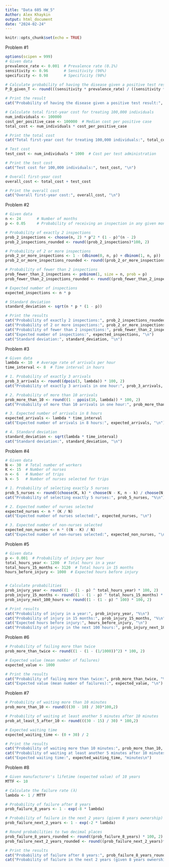 ---
title: "Data 605 HW_5"
Author: Alex Khaykin
output: html_document
date: "2024-02-24"
---

```{r setup, include=FALSE}
knitr::opts_chunk$set(echo = TRUE)
```

Problem #1

```{r}

options(scipen = 999)
# Given data
prevalence_rate <- 0.001  # Prevalence rate (0.1%)
sensitivity <- 0.96       # Sensitivity (96%)
specificity <- 0.98       # Specificity (98%)

# Calculate probability of having the disease given a positive test result
P_D_given_T <- round(((sensitivity * prevalence_rate) / ((sensitivity * prevalence_rate) + (1 - specificity) * (1 - prevalence_rate))) * 100, 2)

# Print the result
cat("Probability of having the disease given a positive test result:", P_D_given_T, "%\n")

# Calculate total first-year cost for treating 100,000 individuals
num_individuals <- 100000
cost_per_positive_case <- 100000  # Median cost per positive case
total_cost <- num_individuals * cost_per_positive_case

# Print the total cost
cat("Total first-year cost for treating 100,000 individuals:", total_cost, "\n")

# Test cost
test_cost <- num_individuals * 1000  # Cost per test administration

# Print the test cost
cat("Test cost for 100,000 individuals:", test_cost, "\n")

# Overall first-year cost
overall_cost <- total_cost + test_cost

# Print the overall cost
cat("Overall first-year cost:", overall_cost, "\n")
```

Problem #2

```{r}
# Given data
n <- 24       # Number of months
p <- 0.05     # Probability of receiving an inspection in any given month

# Probability of exactly 2 inspections
prob_2_inspections <- choose(n, 2) * p^2 * (1 - p)^(n - 2)
prob_2_inspections_rounded <- round((prob_2_inspections)*100, 2)

# Probability of 2 or more inspections
prob_2_or_more_inspections <- 1 - (dbinom(0, n, p) + dbinom(1, n, p))
prob_2_or_more_inspections_rounded <- round((prob_2_or_more_inspections)*100, 2)

# Probability of fewer than 2 inspections
prob_fewer_than_2_inspections <- pnbinom(1, size = n, prob = p)
prob_fewer_than_2_inspections_rounded <- round((prob_fewer_than_2_inspections)*100, 2)

# Expected number of inspections
expected_inspections <- n * p

# Standard deviation
standard_deviation <- sqrt(n * p * (1 - p))

# Print the results
cat("Probability of exactly 2 inspections:", prob_2_inspections_rounded, "%\n")
cat("Probability of 2 or more inspections:", prob_2_or_more_inspections_rounded, "%\n")
cat("Probability of fewer than 2 inspections:", prob_fewer_than_2_inspections_rounded, "%\n")
cat("Expected number of inspections:", expected_inspections, "\n")
cat("Standard deviation:", standard_deviation, "\n")
```
Problem #3

```{r}
# Given data
lambda <- 10  # Average rate of arrivals per hour
time_interval <- 8  # Time interval in hours

# 1. Probability of exactly 3 arrivals
prob_3_arrivals <- round((dpois(3, lambda)) * 100, 2)
cat("Probability of exactly 3 arrivals in one hour:", prob_3_arrivals, "%\n")

# 2. Probability of more than 10 arrivals
prob_more_than_10 <- round((1 - ppois(10, lambda)) * 100, 2)
cat("Probability of more than 10 arrivals in one hour:", prob_more_than_10, "%\n")

# 3. Expected number of arrivals in 8 hours
expected_arrivals <- lambda * time_interval
cat("Expected number of arrivals in 8 hours:", expected_arrivals, "\n")

# 4. Standard deviation
standard_deviation <- sqrt(lambda * time_interval)
cat("Standard deviation:", standard_deviation, "\n")
```
Problem #4

```{r}
# Given data
N <- 30  # Total number of workers
K <- 15  # Number of nurses
n <- 6   # Number of trips
k <- 5   # Number of nurses selected for trips

# 1. Probability of selecting exactly 5 nurses
prob_5_nurses <- round((choose(K, k) * choose(N - K, n - k) / choose(N, n)) * 100, 2)
cat("Probability of selecting exactly 5 nurses:", prob_5_nurses, "%\n")

# 2. Expected number of nurses selected
expected_nurses <- n * (K / N)
cat("Expected number of nurses selected:", expected_nurses, "\n")

# 3. Expected number of non-nurses selected
expected_non_nurses <- n * ((N - K) / N)
cat("Expected number of non-nurses selected:", expected_non_nurses, "\n")
```
Problem #5

```{r}
# Given data
p <- 0.001  # Probability of injury per hour
total_hours_year <- 1200  # Total hours in a year
total_hours_15_months <- 3120  # Total hours in 15 months
hours_before_injury <- 1000  # Expected hours before injury


# Calculate probabilities
prob_injury_year <- round((1 - (1 - p) ^ total_hours_year) * 100, 2)
prob_injury_15_months <- round((1 - (1 - p) ^ total_hours_15_months) * 100, 2)
prob_injury_next_100_hours <- round((1 - (1 - p) ^ 100) * 100, 2)

# Print results
cat("Probability of injury in a year:", prob_injury_year, "%\n")
cat("Probability of injury in 15 months:", prob_injury_15_months, "%\n")
cat("Expected hours before injury:", hours_before_injury, "\n")
cat("Probability of injury in the next 100 hours:", prob_injury_next_100_hours, "%\n")
```
Problem #6

```{r}
# Probability of failing more than twice
prob_more_than_twice <- round((1 - (1 - (1/1000))^2) * 100, 2)

# Expected value (mean number of failures)
expected_value <- 1000

# Print the results
cat("Probability of failing more than twice:", prob_more_than_twice, "%\n")
cat("Expected value (mean number of failures):", expected_value, "\n")
```
Problem #7

```{r}
# Probability of waiting more than 10 minutes
prob_more_than_10 <- round(((30 - 10) / 30)*100,2)

# Probability of waiting at least another 5 minutes after 10 minutes
prob_at_least_5_after_10 <- round(((30 - 15) / 30) * 100,2)

# Expected waiting time
expected_waiting_time <- (0 + 30) / 2

# Print the results
cat("Probability of waiting more than 10 minutes:", prob_more_than_10, "%\n")
cat("Probability of waiting at least another 5 minutes after 10 minutes:", prob_at_least_5_after_10, "%\n")
cat("Expected waiting time:", expected_waiting_time, "minutes\n")
```

Problem #8

```{r}
# Given manufacturer's lifetime (expected value) of 10 years
MTTF <- 10

# Calculate the failure rate (λ)
lambda <- 1 / MTTF

# Probability of failure after 8 years
prob_failure_8_years <- 1 - exp(-8 * lambda)

# Probability of failure in the next 2 years (given 8 years ownership)
prob_failure_next_2_years <- 1 - exp(-2 * lambda)

# Round probabilities to two decimal places
prob_failure_8_years_rounded <- round((prob_failure_8_years) * 100, 2)
prob_failure_next_2_years_rounded <- round((prob_failure_next_2_years)*100, 2)

# Print the results
cat("Probability of failure after 8 years:", prob_failure_8_years_rounded, "%\n")
cat("Probability of failure in the next 2 years (given 8 years ownership):", prob_failure_next_2_years_rounded, "%\n")
```

